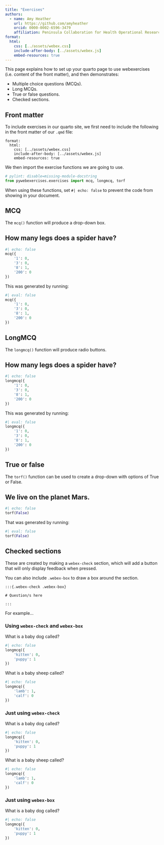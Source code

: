 ```yaml
---
title: "Exercises"
authors:
  - name: Amy Heather
    url: https://github.com/amyheather
    orcid: 0000-0002-6596-3479
    affiliation: Peninsula Collaboration for Health Operational Research and Data Science (PenCHORD), University of Exeter Medical School
format: 
  html:
    css: [../assets/webex.css]
    include-after-body: [../assets/webex.js]
    embed-resources: true 
---
```


This page explains how to set up your quarto page to use webexercises (i.e. content of the front matter), and then demonstrates:

* Multiple choice questions (MCQs).
* Long MCQs.
* True or false questions.
* Checked sections.

## Front matter

To include exercises in our quarto site, we first need to include the following in the front matter of our `.qmd` file:

```
format: 
  html:
    css: [../assets/webex.css]
    include-after-body: [../assets/webex.js]
    embed-resources: true 
```

We then import the exercise functions we are going to use.

```python
# pylint: disable=missing-module-docstring
from pywebexercises.exercises import mcq, longmcq, torf
```

When using these functions, set `#| echo: false` to prevent the code from showing in your document.

## MCQ

The `mcq()` function will produce a drop-down box.

:::{.callout-note}

## How many legs does a spider have?

```python
#| echo: false
mcq({
    '1': 0,
    '3': 0,
    '8': 1,
    '200': 0
})
```

:::

This was generated by running:

```python
#| eval: false
mcq({
    '1': 0,
    '3': 0,
    '8': 1,
    '200': 0
})
```

## LongMCQ

The `longmcq()` function will produce radio buttons.

:::{.callout-note}

## How many legs does a spider have?

```python
#| echo: false
longmcq({
    '1': 0,
    '3': 0,
    '8': 1,
    '200': 0
})
```

:::

This was generated by running:

```python
#| eval: false
longmcq({
    '1': 0,
    '3': 0,
    '8': 1,
    '200': 0
})
```

## True or false

The `torf()` function can be used to create a drop-down with options of True or False.

:::{.callout-note}

## We live on the planet Mars.

```python
#| echo: false
torf(False)
```

:::

That was generated by running:

```python
#| eval: false
torf(False)
```

## Checked sections

These are created by making a `webex-check` section, which will add a button that will only display feedback when pressed.

You can also include `.webex-box` to draw a box around the section.

```
:::{.webex-check .webex-box}

# Question/s here

:::
```

For example...

### Using `webex-check` and `webex-box`

:::{.webex-check .webex-box}

What is a baby dog called?

```python
#| echo: false
longmcq({
    'kitten': 0,
    'puppy': 1
})
```

What is a baby sheep called?

```python
#| echo: false
longmcq({
    'lamb': 1,
    'calf': 0
})
```

:::

### Just using `webex-check`

:::{.webex-check}

What is a baby dog called?

```python
#| echo: false
longmcq({
    'kitten': 0,
    'puppy': 1
})
```

What is a baby sheep called?

```python
#| echo: false
longmcq({
    'lamb': 1,
    'calf': 0
})
```

:::

### Just using `webex-box`

:::{.webex-box}

What is a baby dog called?

```python
#| echo: false
longmcq({
    'kitten': 0,
    'puppy': 1
})
```

:::